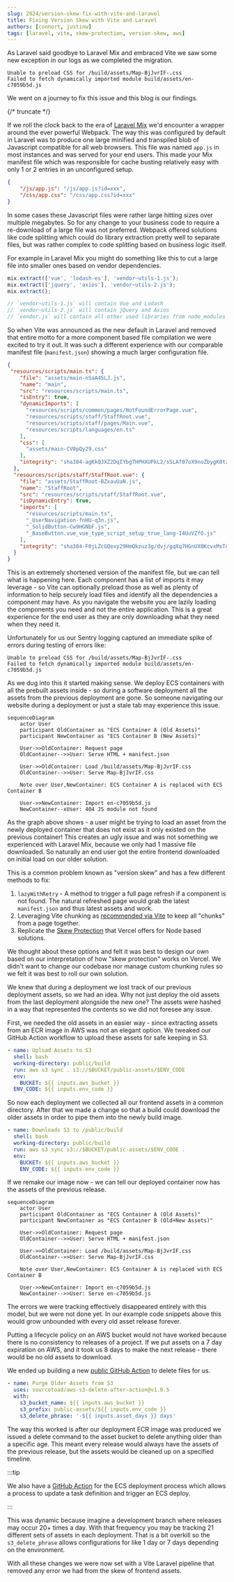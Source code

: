 ```yaml
---
slug: 2024/version-skew-fix-with-vite-and-laravel
title: Fixing Version Skew with Vite and Laravel
authors: [connort, justinw]
tags: [laravel, vite, skew-protection, version-skew, aws]
---
```


As Laravel said goodbye to Laravel Mix and embraced Vite we saw some new exception in our logs as we completed the migration.

```text
Unable to preload CSS for /build/assets/Map-BjJvrIF-.css
Failed to fetch dynamically imported module build/assets/en-c7059b5d.js
```

We went on a journey to fix this issue and this blog is our findings.

{/* truncate */}

If we roll the clock back to the era of [Laravel Mix](https://github.com/laravel-mix/laravel-mix) we'd encounter a wrapper around the ever powerful Webpack. The way this was configured by default in Laravel was to produce one large minified and transpiled blob of Javascript compatible for all web browsers. This file was named `app.js` in most instances and was served for your end users. This made your Mix manifest file which was responsible for cache busting relatively easy with only 1 or 2 entries in an unconfigured setup.

```json
{
    "/js/app.js": "/js/app.js?id=xxx",
    "/css/app.css": "/css/app.css?id=xxx"
}
```

In some cases these Javascript files were rather large hitting sizes over multiple megabytes. So for any change to your business code to require a re-download of a large file was not preferred. Webpack offered solutions like code splitting which could do library extraction pretty well to separate files, but was rather complex to code splitting based on business logic itself.

For example in Laravel Mix you might do something like this to cut a large file into smaller ones based on vendor dependencies.

```js
mix.extract(['vue', 'lodash-es'], 'vendor~utils-1.js');
mix.extract(['jquery', 'axios'], 'vendor~utils-2.js');
mix.extract();

// `vendor~utils-1.js` will contain Vue and Lodash
// `vendor~utils-2.js` will contain jQuery and Axios
// `vendor.js` will contain all other used libraries from node_modules
```

So when Vite was announced as the new default in Laravel and removed that entire motto for a more component based file compilation we were excited to try it out. It was such a different experience with our comparable manifest file (`manifest.json`) showing a much larger configuration file.

```json
{
 "resources/scripts/main.ts": {
    "file": "assets/main-nSaA45LJ.js",
    "name": "main",
    "src": "resources/scripts/main.ts",
    "isEntry": true,
    "dynamicImports": [
      "resources/scripts/common/pages/NotFoundErrorPage.vue",
      "resources/scripts/staff/StaffRoot.vue",
      "resources/scripts/staff/pages/Main.vue",
      "resources/scripts/languages/en.ts"
    ],
    "css": [
      "assets/main-CV0pQy29.css"
    ],
    "integrity": "sha384-agKkQJXZ2DqIYbgTHPHXUPkL2/sSLAf07oX9noZbygK0tzhcMcJlpv7nMNh9OvA7"
  },
  "resources/scripts/staff/StaffRoot.vue": {
    "file": "assets/StaffRoot-BZxauUaN.js",
    "name": "StaffRoot",
    "src": "resources/scripts/staff/StaffRoot.vue",
    "isDynamicEntry": true,
    "imports": [
      "resources/scripts/main.ts",
      "_UserNavigation-fnHU-q3n.js",
      "_SolidButton-Cw9HGNbF.js",
      "_BaseButton.vue_vue_type_script_setup_true_lang-14UuVZfO.js"
    ],
    "integrity": "sha384-F0jLZcGQexy29HmQkzuz3g/dvj/gqXq7HGnUX0KcvxMsTdwsGw78EOV0aUTrOQfq"
  }
}
```

This is an extremely shortened version of the manifest file, but we can tell what is happening here. Each component has a list of imports it may leverage - so Vite can optionally preload those as well as plenty of information to help securely load files and identify all the dependencies a component may have. As you navigate the website you are lazily loading the components you need and not the entire application. This is a great experience for the end user as they are only downloading what they need when they need it.

Unfortunately for us our Sentry logging captured an immediate spike of errors during testing of errors like:

```text
Unable to preload CSS for /build/assets/Map-BjJvrIF-.css
Failed to fetch dynamically imported module build/assets/en-c7059b5d.js
```

As we dug into this it started making sense. We deploy ECS containers with all the prebuilt assets inside - so during a software deployment all the assets from the previous deployment are gone. So someone navigating our website during a deployment or just a stale tab may experience this issue.

```mermaid
sequenceDiagram
    actor User
    participant OldContainer as "ECS Container A (Old Assets)"
    participant NewContainer as "ECS Container B (New Assets)"

    User->>OldContainer: Request page
    OldContainer-->>User: Serve HTML + manifest.json

    User->>OldContainer: Load /build/assets/Map-BjJvrIF.css
    OldContainer-->>User: Serve Map-BjJvrIF.css

    Note over User,NewContainer: ECS Container A is replaced with ECS Container B

    User->>NewContainer: Import en-c7059b5d.js
    NewContainer--xUser: 404 JS module not found
```

As the graph above shows - a user might be trying to load an asset from the newly deployed container that does not exist as it only existed on the previous container! This creates an ugly issue and was not something we experienced with Laravel Mix, because we only had 1 massive file downloaded. So naturally an end user got the entire frontend downloaded on initial load on our older solution.

This is a common problem known as "version skew" and has a few different methods to fix:

1. `lazyWithRetry` - A method to trigger a full page refresh if a component is not found. The natural refreshed page would grab the latest `manifest.json` and thus latest assets and work.
2. Leveraging Vite chunking as [recommended via Vite](https://router.vuejs.org/guide/advanced/lazy-loading.html#With-Vite) to keep all "chunks" from a page together.
3. Replicate the [Skew Protection](https://vercel.com/blog/version-skew-protection) that Vercel offers for Node based solutions.

We thought about these options and felt it was best to design our own based on our interpretation of how "skew protection" works on Vercel. We didn't want to change our codebase nor manage custom chunking rules so we felt it was best to roll our own solution.

We knew that during a deployment we lost track of our previous deployment assets, so we had an idea. Why not just deploy the old assets from the last deployment alongside the new one? The assets were hashed in a way that represented the contents so we did not foresee any issue.

First, we needed the old assets in an easier way - since extracting assets from an ECR image in AWS was not an elegant option. We tweaked our GitHub Action workflow to upload these assets for safe keeping in S3.

```yaml
- name: Upload Assets to S3
  shell: bash
  working-directory: public/build
  run: aws s3 sync . s3://$BUCKET/public-assets/$ENV_CODE
  env:
    BUCKET: ${{ inputs.aws_bucket }}
  ENV_CODE: ${{ inputs.env_code }}
```

So now each deployment we collected all our frontend assets in a common directory. After that we made a change so that a build could download the older assets in order to pipe them into the newly build image.

```yaml
- name: Downloads S3 to /public/build
  shell: bash
  working-directory: public/build
  run: aws s3 sync s3://$BUCKET/public-assets/$ENV_CODE .
  env:
    BUCKET: ${{ inputs.aws_bucket }}
    ENV_CODE: ${{ inputs.env_code }}
```

If we remake our image now - we can tell our deployed container now has the assets of the previous release.

```mermaid
sequenceDiagram
    actor User
    participant OldContainer as "ECS Container A (Old Assets)"
    participant NewContainer as "ECS Container B (Old+New Assets)"

    User->>OldContainer: Request page
    OldContainer-->>User: Serve HTML + manifest.json

    User->>OldContainer: Load /build/assets/Map-BjJvrIF.css
    OldContainer-->>User: Serve Map-BjJvrIF.css

    Note over User,NewContainer: ECS Container A is replaced with ECS Container B

    User->>NewContainer: Import en-c7059b5d.js
    NewContainer-->>User: Serve en-c7059b5d.js
```

The errors we were tracking effectively disappeared entirely with this model, but we were not done yet. In our example code snippets above this would grow unbounded with every old asset release forever.

Putting a lifecycle policy on an AWS bucket would not have worked because there is no consistency to releases of a project. If we put assets on a 7 day expiration on AWS, and it took us 8 days to make the next release - there would be no old assets to download.

We ended up building a new [public GitHub Action](https://github.com/sourcetoad/aws-s3-delete-after-action) to delete files for us.

```yaml
- name: Purge Older Assets from S3
  uses: sourcetoad/aws-s3-delete-after-action@v1.0.5
  with:
    s3_bucket_name: ${{ inputs.aws_bucket }}
    s3_prefix: public-assets/${{ inputs.env_code }}
    s3_delete_phrase: '-${{ inputs.asset_days }} days'
```

The way this worked is after our deployment ECR image was produced we issued a delete command to the asset bucket to delete anything older than a specific age. This meant every release would always have the assets of the previous release, but the assets would be cleaned up on a specified timeline.

:::tip

We also have a [GitHub Action](https://github.com/sourcetoad/aws-ecs-deploy-action) for the ECS deployment process which allows a process to update a task definition and trigger an ECS deploy.

:::

This was dynamic because imagine a development branch where releases may occur 20+ times a day. With that frequency you may be tracking 21 different sets of assets in each deployment. That is a bit overkill so the `s3_delete_phrase` allows configurations for like 1 day or 7 days depending on the environment.

With all these changes we were now set with a Vite Laravel pipeline that removed any error we had from the skew of frontend assets.
